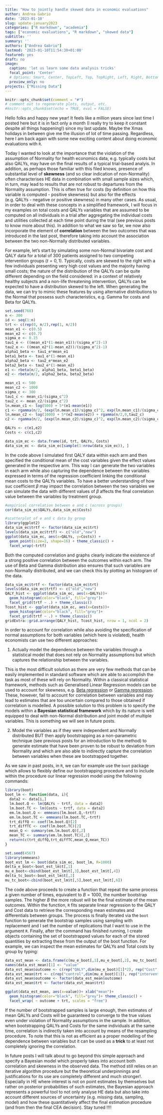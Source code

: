 ```yaml
---
title: "How to jointly handle skewed data in economic evaluations"
author: Andrea Gabrio
date: '2023-01-10'
slug: update-january2023
categories: ["R markdown", "academia"]
tags: ["economic evaluations", "R markdown", "skewed data"]
subtitle: ''
summary: ''
authors: ["Andrea Gabrio"]
lastmod: '2023-01-10T11:54:30+01:00'
featured: yes
draft: no
image:
  caption: 'let us learn some data analysis tricks'
  focal_point: 'Center'
  # Options: Smart, Center, TopLeft, Top, TopRight, Left, Right, BottomLeft, Bottom, BottomRight
  preview_only: no
projects: ["Missing Data"]
---
```


```r
knitr::opts_chunk$set(comment = "#")
# comment out to regenerate plots, output, etc.
#knitr::opts_chunk$set(echo = TRUE, eval = FALSE)
```

Hello folks and happy new year! It feels like a million years since last time I posted here but it is in fact only a month (I really try to keep it constant despite all things happening!) since my last update. Maybe the Xmas holidays in between give me the illusion of lot of time passing. Regardless, here I am back again with some new exciting content about doing economic evaluations with `R`. 

Today I wanted to look at the importance that the violation of the assumption of Normality for health economics data, e.g. typically costs but also QALYs, may have on the final results of a typical trial-based analyis. In addition, as perhaps those familiar with this filed knows, presence of substantial level of **skewness** (and so clear indication of non-Normality) often characterises HE data in combination with small sample sizes which, in turn, may lead to results that are not robust to departures from the Normality assumption. This is often true for costs (by definition on how this variable is computed - positive skewness) but also for the effects (e.g. QALYs - negative or positive skewness) in many other cases. As usual, in order to deal with these concepts in a simplified framework, I will focus in my examples on total costs and QALYs variables that are assumed to be computed on all individuals in a trial after aggregating the individual costs and utilities collected at each time point during the trial (see previous posts to know more about this). In addition to what we saw so far, we now also incorporate the element of **correlation** between the two outcomes that was introduced in the last post, therefore taking into account the association between the two non-Normally distributed variables. 

For example, let's start by simulating some non-Normal bivariate cost and QALY data for a total of $300$ patients assigned to two competing intervention groups ($t=0,1$). Typically, costs are skewed to the right with a few individuals presenting very high cost values and the majority having small costs; the nature of the distribution of the QALYs can be quite different depending on the field considered: in a context of relatively healthy subjects and a non-life threatening intervention, QALYs can be expected to have a distribution skewed to the left. When generating the data, we can try to mimic these features by using alternative distributions to the Normal that possess such characteristics, e.g. Gamma for costs and Beta for QALYs. 

```r
set.seed(768)
n <- 300
id <- seq(1:n)
trt <- c(rep(0, n/2),rep(1, n/2))
mean_e1 <- c(0.5)
mean_e2 <- c(0.7)
sigma_e <- 0.15
tau1_e <- ((mean_e1*(1-mean_e1))/(sigma_e^2)-1)
tau2_e <- ((mean_e2*(1-mean_e2))/(sigma_e^2)-1)
alpha1_beta <- tau1_e*mean_e1
beta1_beta <- tau1_e*(1-mean_e1)
alpha2_beta <- tau2_e*mean_e2
beta2_beta <- tau2_e*(1-mean_e2)
e1 <- rbeta(n/2, alpha1_beta, beta1_beta)
e2 <- rbeta(n/2, alpha2_beta, beta2_beta)

mean_c1 <- 500
mean_c2 <- 1000
sigma_c <- 300
tau1_c <- mean_c1/(sigma_c^2)
tau2_c <- mean_c2/(sigma_c^2)
ln.mean_c1 <- log(500) + 5*(e1-mean(e1)) 
c1 <- rgamma(n/2, (exp(ln.mean_c1)/sigma_c)^2, exp(ln.mean_c1)/(sigma_c^2))
ln.mean_c2 <- log(1000) + 5*(e2-mean(e2)) + rgamma(n/2,0,tau2_c)
c2 <- rgamma(n/2, (exp(ln.mean_c2)/sigma_c)^2, exp(ln.mean_c2)/(sigma_c^2))

QALYs <- c(e1,e2)
Costs <- c(c1,c2)

data_sim_ec <- data.frame(id, trt, QALYs, Costs)
data_sim_ec <- data_sim_ec[sample(1:nrow(data_sim_ec)), ]
```

In the code above I simulated first QALY data within each arm and then specified the conditional mean of the cost variables given the effect values generated in the respective arm. This way I can generate the two variables in each arm while also capturing the dependence between the variables expressed in terms of the regression coefficient linking the conditional mean costs to the QALYs variables. To have a better understanding of how suc coefficient $\beta$ may impact the correlation between the two variables we can simulate the data with different values of $\beta$ affects the final correlation value between the variables by treatment group.

```r
#empirical correlation between e and c (across groups)
cor(data_sim_ec$QALYs,data_sim_ec$Costs)

#scatterplot of e and c data by group
library(ggplot2)
data_sim_ec$trtf <- factor(data_sim_ec$trt)
levels(data_sim_ec$trtf) <- c("old","new")
ggplot(data_sim_ec, aes(x=QALYs, y=Costs)) +
  geom_point(size=2, shape=16) + theme_classic() +
  facet_wrap(~trtf)
```

Both the computed correlation and graphs clearly indicate the existence of a strong positive correlation between the outcomes within each arm. The use of Beta and Gamma distribution also ensures that such variables are non-Normally distributed, and we can check this by plotting an histogram of the data.

```r
data_sim_ec$trtf <- factor(data_sim_ec$trt)
levels(data_sim_ec$trtf) <- c("old","new")
QALY_hist <- ggplot(data_sim_ec, aes(x=QALYs))+
  geom_histogram(color="black", fill="grey")+
  facet_grid(trtf ~ .) + theme_classic()
Tcost_hist <- ggplot(data_sim_ec, aes(x=Costs))+
  geom_histogram(color="black", fill="grey")+
  facet_grid(trtf ~ .) + theme_classic()
gridExtra::grid.arrange(QALY_hist, Tcost_hist, nrow = 1, ncol = 2)
```

In order to account for correlation while also avoiding the specification of normal assumptions for both variables (which here is violated), health economists can use two different approaches:

  1. Actually model the dependence between the variables through a statistical model that does not rely on Normality assumptions but which captures the relationship between the variables.
  
This is the most difficult solution as there are very few methods that can be easily implemented in standard software which are able to accomplish the task as most of these will rely on Normality. Within a classical statistical framework, methods such as Generalised Linear Regression models can be used to account for skewness, e.g. [Beta regression](https://cran.r-project.org/web/packages/betareg/vignettes/betareg.pdf) or [Gamma regression](https://data.library.virginia.edu/getting-started-with-gamma-regression/). These, however, fail to account for correlation between variables and may lead to estimates that are too uncertain compared to those obtained if correlation is modelled. A possible solution to this problem is to specify the models within a **Bayesian statistical framework** which by its nature is well equipped to deal with non-Normal distribution and joint model of multiple variables. This is something we will see in future posts.

  2. Model the variables as if they were independent and Normally distributed BUT then apply bootstrapping as a non-parametric technique (see previous posts for an introduction to the method) to generate estimate that have been proven to be robust to deviation from Normality and which are also able to indirectly capture the correlation between variables when these are bootstrapped together.

As we saw in past posts, in `R`, we can for example use the `boot` package which allows to flexibly define our bootstrapping procedure and to include within the procedure our linear regression model using the following commands:

```r
library(boot)
boot_lm <- function(data, i){
  data2 <- data[i,]
  lm.boot.Q <- lm(QALYs ~ trtf, data = data2)
  lm.boot.TC <- lm(Costs ~ trtf, data = data2)
  em.lm.boot.Q <- emmeans(lm.boot.Q,~trtf)
  em.lm.boot.TC <- emmeans(lm.boot.TC,~trtf)
  trt_diffQ <- coef(lm.boot.Q)[2]
  trt_diffTC <- coef(lm.boot.TC)[2]
  mean_Q <- summary(em.lm.boot.Q)[,2]
  mean_TC <- summary(em.lm.boot.TC)[,2]
  return(c(trt_diffQ,trt_diffTC,mean_Q,mean_TC))
}

set.seed(4567) 
library(emmeans)
boot_est_lm <- boot(data_sim_ec, boot_lm, R=1000)
delta_e_boot<-boot_est_lm$t[,1]
mu_e_boot<-cbind(boot_est_lm$t[,3],boot_est_lm$t[,4])
delta_tc_boot<-boot_est_lm$t[,2]
mu_tc_boot<-cbind(boot_est_lm$t[,5],boot_est_lm$t[,6])
```

The code above proceeds to create a function that repeat the same process a given number of times, equivalent to $B=1000$, the number bootstrap samples. The higher $B$ the more robust will be the final estimate of the mean outcomes. Within the function, `R` fits separate linear regression to the QALY and Cost data to retrieve the corresponding mean estimates and differentials between groups. The process is finally iterated via the `boot` function to generate the bootstrap samples using sampling with replacement and I set the number of replications that I want to use in the argument `R`. Finally, after the command has finished running, I create objects containing the set of bootstrapped values for each of the stored quantities by extracting these from the output of the boot function. For example, we can inspect the mean estimates for QALYs and Total costs by group by typing:

```r
data_est_mean <- data.frame(c(mu_e_boot[,1],mu_e_boot[,2], mu_tc_boot[,1], mu_tc_boot[,2]))
names(data_est_mean)[1] <- "value"
data_est_mean$outcome <- c(rep("QALY",dim(mu_e_boot)[1]*2), rep("Cost",dim(mu_e_boot)[1]*2))
data_est_mean$trt <- c(rep("control",dim(mu_e_boot)[1]), rep("intervention",dim(mu_e_boot)[1]), rep("control",dim(mu_e_boot)[1]), rep("intervention",dim(mu_e_boot)[1]))
data_est_mean$outcome <- factor(data_est_mean$outcome)
data_est_mean$trt <- factor(data_est_mean$trt)

ggplot(data_est_mean, aes(x=value))+ xlab("mean")+
  geom_histogram(color="black", fill="grey")+ theme_classic() +
  facet_wrap( ~ outcome + trt, scales = "free")
```

If the number of bootstrapped samples is large enough, then estimates of mean QALYs and Costs will be guaranteed to converge to the true values even under violation of Normality assumptions in the sample. In addition, when bootstrapping QALYs and Costs for the same individuals at the same time, correlation is indirectly taken into account by means of the resampling procedure. To note that this is not as efficient as a proper modelling of the dependence between variables but it can be used as a **trick** to at least not completely ignoring the correlation.

In future posts I will talk about to go beyond this simple approach and specify a Bayesian model which properly takes into account both correlation and skewness in the observed data. The method still relies on an iterative algorithm procedure but the theoretical underpinnings and justifications for its use are completely different and much stronger!. Especially in HE where interest is not on point estimates by themselves but rather on posterior probabilities of such estimates, the Bayesian approach represents a powerful tool to not only analyse HE data but also take into account different sources of uncertainty (e.g. missing data, sampling, model) and how these quantitatively affect the final estimation procedure (and from then the final CEA decision). Stay tuned !!!! 

